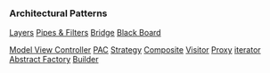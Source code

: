 

=== Architectural Patterns ===

[[Layers]]
[[Pipes & Filters]]
[[Bridge]]
[[Black Board]]


[[MVC|Model View Controller]]
[[PAC]]
[[Strategy]]
[[Composite]]
[[Visitor]]
[[Proxy]]
[[iterator]]
[[Abstract Factory]]
[[Builder]]
